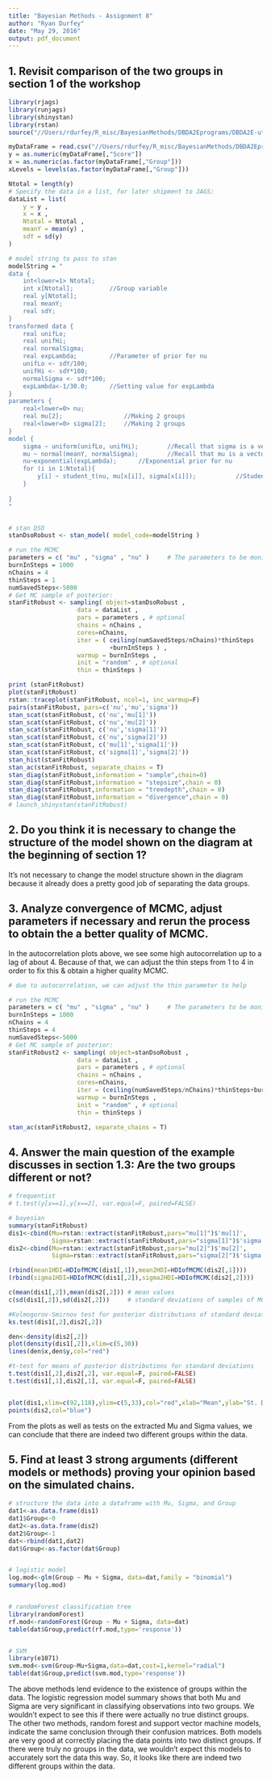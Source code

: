 ```yaml
---
title: "Bayesian Methods - Assignment 8"
author: "Ryan Durfey"
date: "May 29, 2016"
output: pdf_document
---
```


## __1. Revisit comparison of the two groups in section 1 of the workshop__
```r
library(rjags)
library(runjags)
library(shinystan)
library(rstan)
source("//Users/rdurfey/R_misc/BayesianMethods/DBDA2Eprograms/DBDA2E-utilities.R")

myDataFrame = read.csv("//Users/rdurfey/R_misc/BayesianMethods/DBDA2Eprograms/TwoGroupIQ.csv")
y = as.numeric(myDataFrame[,"Score"])
x = as.numeric(as.factor(myDataFrame[,"Group"]))
xLevels = levels(as.factor(myDataFrame[,"Group"]))

Ntotal = length(y)
# Specify the data in a list, for later shipment to JAGS:
dataList = list(
    y = y ,
    x = x ,
    Ntotal = Ntotal ,
    meanY = mean(y) ,
    sdY = sd(y)
)

# model string to pass to stan
modelString = "
data {
    int<lower=1> Ntotal;
    int x[Ntotal];          //Group variable
    real y[Ntotal];
    real meanY;
    real sdY;
}
transformed data {
    real unifLo;
    real unifHi;
    real normalSigma;
    real expLambda;         //Parameter of prior for nu 
    unifLo <- sdY/100;
    unifHi <- sdY*100;
    normalSigma <- sdY*100;
    expLambda<-1/30.0;      //Setting value for expLambda
}
parameters {
    real<lower=0> nu;
    real mu[2];                 //Making 2 groups
    real<lower=0> sigma[2];     //Making 2 groups
}
model {
    sigma ~ uniform(unifLo, unifHi);        //Recall that sigma is a vector of 2 numbers
    mu ~ normal(meanY, normalSigma);        //Recall that mu is a vector of 2 numbers
    nu~exponential(expLambda);      //Exponential prior for nu
    for (i in 1:Ntotal){
        y[i] ~ student_t(nu, mu[x[i]], sigma[x[i]]);           //Student_t distribution for y with nested group index
    }
    
}
"


# stan DSO
stanDsoRobust <- stan_model( model_code=modelString ) 
```

```r
# run the MCMC
parameters = c( "mu" , "sigma" , "nu" )     # The parameters to be monitored
burnInSteps = 1000
nChains = 4 
thinSteps = 1
numSavedSteps<-5000
# Get MC sample of posterior:
stanFitRobust <- sampling( object=stanDsoRobust , 
                   data = dataList , 
                   pars = parameters , # optional
                   chains = nChains ,
                   cores=nChains,
                   iter = ( ceiling(numSavedSteps/nChains)*thinSteps
                            +burnInSteps ) , 
                   warmup = burnInSteps , 
                   init = "random" , # optional
                   thin = thinSteps )
```
```r
print (stanFitRobust)
plot(stanFitRobust)
rstan::traceplot(stanFitRobust, ncol=1, inc_warmup=F)
pairs(stanFitRobust, pars=c('nu','mu','sigma'))
stan_scat(stanFitRobust, c('nu','mu[1]'))
stan_scat(stanFitRobust, c('nu','mu[2]'))
stan_scat(stanFitRobust, c('nu','sigma[1]'))
stan_scat(stanFitRobust, c('nu','sigma[2]'))
stan_scat(stanFitRobust, c('mu[1]','sigma[1]'))
stan_scat(stanFitRobust, c('sigma[1]','sigma[2]'))
stan_hist(stanFitRobust)
stan_ac(stanFitRobust, separate_chains = T)
stan_diag(stanFitRobust,information = "sample",chain=0)
stan_diag(stanFitRobust,information = "stepsize",chain = 0)
stan_diag(stanFitRobust,information = "treedepth",chain = 0)
stan_diag(stanFitRobust,information = "divergence",chain = 0)
# launch_shinystan(stanFitRobust)

```

## __2. Do you think it is necessary to change the structure of the model shown on the diagram at the beginning of section 1?__

It's not necessary to change the model structure shown in the diagram because it already does a pretty good job of separating the data groups.


## __3. Analyze convergence of MCMC, adjust parameters if necessary and rerun the process to obtain the a better quality of MCMC.__

In the autocorrelation plots above, we see some high autocorrelation up to a lag of about 4. Because of that, we can adjust the thin steps from 1 to 4 in order to fix this & obtain a higher quality MCMC.
```r
# due to autocorrelation, we can adjust the thin parameter to help

# run the MCMC
parameters = c( "mu" , "sigma" , "nu" )     # The parameters to be monitored
burnInSteps = 1000
nChains = 4 
thinSteps = 4
numSavedSteps<-5000
# Get MC sample of posterior:
stanFitRobust2 <- sampling( object=stanDsoRobust , 
                   data = dataList , 
                   pars = parameters , # optional
                   chains = nChains ,
                   cores=nChains,
                   iter = (ceiling(numSavedSteps/nChains)*thinSteps+burnInSteps ) , 
                   warmup = burnInSteps , 
                   init = "random" , # optional
                   thin = thinSteps )

stan_ac(stanFitRobust2, separate_chains = T)

```

## __4. Answer the main question of the example discusses in section 1.3: Are the two groups different or not?__
```r
# frequentist
# t.test(y[x==1],y[x==2], var.equal=F, paired=FALSE)

# bayesian
summary(stanFitRobust)
dis1<-cbind(Mu=rstan::extract(stanFitRobust,pars="mu[1]")$'mu[1]',
            Sigma=rstan::extract(stanFitRobust,pars="sigma[1]")$'sigma[1]')
dis2<-cbind(Mu=rstan::extract(stanFitRobust,pars="mu[2]")$'mu[2]',
            Sigma=rstan::extract(stanFitRobust,pars="sigma[2]")$'sigma[2]')

(rbind(mean1HDI=HDIofMCMC(dis1[,1]),mean2HDI=HDIofMCMC(dis2[,1])))
(rbind(sigma1HDI=HDIofMCMC(dis1[,2]),sigma2HDI=HDIofMCMC(dis2[,2])))

c(mean(dis1[,2]),mean(dis2[,2])) # mean values
c(sd(dis1[,2]),sd(dis2[,2]))     # standard deviations of samples of MCMC standard deviations

#Kolmogorov-Smirnov test for posterior distributions of standard deviations
ks.test(dis1[,2],dis2[,2])       

den<-density(dis2[,2])
plot(density(dis1[,2]),xlim=c(5,30))
lines(den$x,den$y,col="red")

#t-test for means of posterior distributions for standard deviations
t.test(dis1[,2],dis2[,2], var.equal=F, paired=FALSE) 
t.test(dis1[,1],dis2[,1], var.equal=F, paired=FALSE)


plot(dis1,xlim=c(92,118),ylim=c(5,33),col="red",xlab="Mean",ylab="St. Dev.")
points(dis2,col="blue")

```

From the plots as well as tests on the extracted Mu and Sigma values, we can conclude that there are indeed two different groups within the data.


## __5. Find at least 3 strong arguments (different models or methods) proving your opinion based on the simulated chains.__
```r
# structure the data into a dataframe with Mu, Sigma, and Group
dat1<-as.data.frame(dis1)
dat1$Group<-0
dat2<-as.data.frame(dis2)
dat2$Group<-1
dat<-rbind(dat1,dat2)
dat$Group<-as.factor(dat$Group)


# logistic model
log.mod<-glm(Group ~ Mu + Sigma, data=dat,family = "binomial")
summary(log.mod)


# randomForest classification tree
library(randomForest)
rf.mod<-randomForest(Group ~ Mu + Sigma, data=dat)
table(dat$Group,predict(rf.mod,type='response'))


# SVM
library(e1071)
svm.mod<-svm(Group~Mu+Sigma,data=dat,cost=1,kernel="radial")
table(dat$Group,predict(svm.mod,type='response'))

```
The above methods lend evidence to the existence of groups within the data. The logistic regression model summary shows that both Mu and Sigma are very significant in classifying observations into two groups. We wouldn't expect to see this if there were actually no true distinct groups. The other two methods, random forest and support vector machine models, indicate the same conclusion through their confusion matrices. Both models are very good at correctly placing the data points into two distinct groups. If there were truly no groups in the data, we wouldn't expect this models to accurately sort the data this way. So, it looks like there are indeed two different groups within the data.
